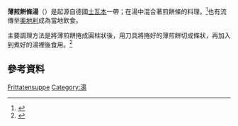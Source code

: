 {{Infobox food
| name = 薄煎餅條湯
| image = Frittatensuppe.jpg
| alternate_name = 餅條湯
| country = [[德國|德國]]
| region = [[士瓦本|士瓦本]]
}}

'''薄煎餅條湯'''（{{lang-de|Frittatensuppe}}）是起源自德國[[士瓦本|士瓦本]]一帶；在湯中混合著煎餅條的料理。<ref>{{cite web |url=http://www.schmeck-den-sueden.de/spezialitaet/fladle-2/ |script-title=de:Flädle |work={{lang|de|Schmeck den Süden}} |accessdate=2016年4月10日 |archive-date=2016年9月16日 |archive-url=https://web.archive.org/web/20160916083958/http://www.schmeck-den-sueden.de/spezialitaet/fladle-2/ |dead-url=no }}</ref>也有流傳至[[奧地利|奧地利]]成為當地飲食。

主要調理方法是將薄煎餅捲成圓柱狀後，用刀具將捲好的薄煎餅切成條狀，再加入到煮好的湯裡後食用。<ref>{{cite web |url=http://www.food.com/recipe/frittatensuppe-beef-broth-topped-with-strips-of-sliced-pancake-476503 |title=Frittatensuppe - Beef Broth Topped With Strips of Sliced Pancake |work=Food.Com |author=gemini08 |accessdate=2016年4月10日 |archive-date=2016年8月13日 |archive-url=https://web.archive.org/web/20160813171643/http://www.food.com/recipe/frittatensuppe-beef-broth-topped-with-strips-of-sliced-pancake-476503 |dead-url=no }}</ref>

== 參考資料 ==
{{reflist}}
{{Authority control}}

[[Category:德國飲食|Frittatensuppe]]
[[Category:湯|Category:湯]]